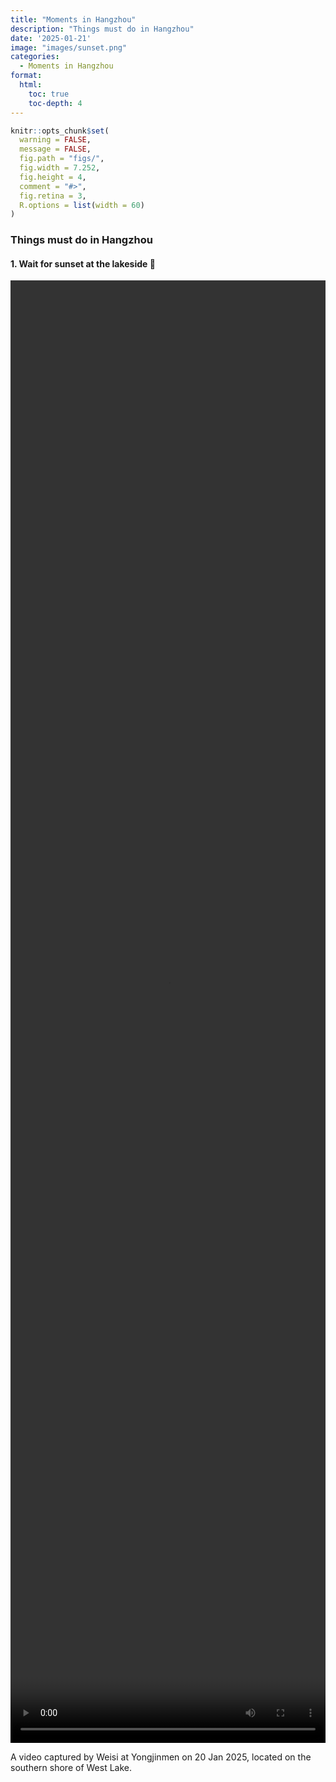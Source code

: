 ```yaml
---
title: "Moments in Hangzhou"
description: "Things must do in Hangzhou"
date: '2025-01-21'
image: "images/sunset.png"
categories:
  - Moments in Hangzhou
format: 
  html:
    toc: true
    toc-depth: 4  
---
```


```r
knitr::opts_chunk$set(
  warning = FALSE,
  message = FALSE,
  fig.path = "figs/",
  fig.width = 7.252,
  fig.height = 4,
  comment = "#>",
  fig.retina = 3,
  R.options = list(width = 60)
)
```


### Things must do in Hangzhou
#### 1. Wait for sunset at the lakeside 🌅

<video width="100%" height="60%" controls>
  <source src="Videos/moments_in_hangzhou.mp4" type="video/mp4">
</video>

A video captured by Weisi at Yongjinmen on 20 Jan 2025, located on the southern shore of West Lake.
